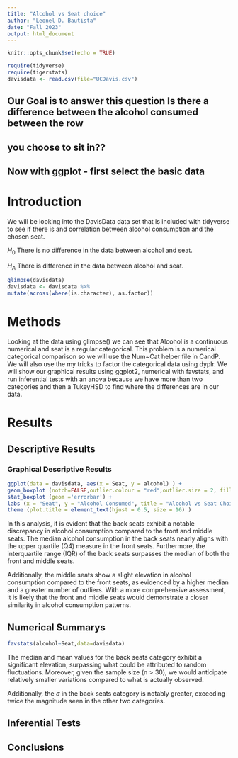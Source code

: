 ```yaml
---
title: "Alcohol vs Seat choice"
author: "Leonel D. Bautista"
date: "Fall 2023"
output: html_document
---
```


```r
knitr::opts_chunk$set(echo = TRUE)
```

```r
require(tidyverse)
require(tigerstats)
davisdata <- read.csv(file="UCDavis.csv")
```
## Our Goal is to answer this question Is there a difference between the alcohol consumed between the row
## you choose to sit in??

## Now with ggplot - first select the basic data

# Introduction

We will be looking into the DavisData data set that is included with tidyverse to see if there is and correlation between alcohol consumption and the chosen seat.     

$H_0$ There is no difference in the data between alcohol and seat.     

$H_A$ There is difference in the data between alcohol and seat.    

```r
glimpse(davisdata)
davisdata <- davisdata %>%
mutate(across(where(is.character), as.factor))
```

# Methods   

Looking at the data using glimpse() we can see that Alcohol is a continuous numerical and seat is a regular categorical. This problem is a numerical categorical comparison so we will use the Num~Cat helper file in CandP. We will also use the my tricks to factor the categorical data using dyplr. We will show our graphical results using ggplot2, numerical with favstats, and run inferential tests with an anova because we have more than two categories and then a TukeyHSD to find where the differences are in our data.   

# Results      

## Descriptive Results   

### Graphical Descriptive Results   

``` r
ggplot(data = davisdata, aes(x = Seat, y = alcohol) ) +
geom_boxplot (notch=FALSE,outlier.colour = "red",outlier.size = 2, fill = "darkgray") +
stat_boxplot (geom ='errorbar') +
labs (x = "Seat", y = "Alcohol Consumed", title = "Alcohol vs Seat Choice") +
theme (plot.title = element_text(hjust = 0.5, size = 16) )
```

In this analysis, it is evident that the back seats exhibit a notable discrepancy in alcohol consumption compared to the front and middle seats. The median alcohol consumption in the back seats nearly aligns with the upper quartile (Q4) measure in the front seats. Furthermore, the interquartile range (IQR) of the back seats surpasses the median of both the front and middle seats.   

Additionally, the middle seats show a slight elevation in alcohol consumption compared to the front seats, as evidenced by a higher median and a greater number of outliers. With a more comprehensive assessment, it is likely that the front and middle seats would demonstrate a closer similarity in alcohol consumption patterns.   

## Numerical Summarys 

``` r
favstats(alcohol~Seat,data=davisdata)
```

The median and mean values for the back seats category exhibit a significant elevation, surpassing what could be attributed to random fluctuations. Moreover, given the sample size (n > 30), we would anticipate relatively smaller variations compared to what is actually observed.   

Additionally, the $\sigma$ in the back seats category is notably greater, exceeding twice the magnitude seen in the other two categories.     

## Inferential Tests

## Conclusions


